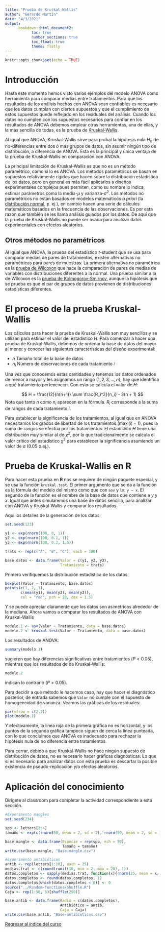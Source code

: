 ```yaml
---
title: "Prueba de Kruskal-Wallis"
author: "Gerardo Martín"
date: "4/3/2021"
output: 
      bookdown::html_document2:
            toc: true 
            number_sections: true
            toc_float: true
            theme: flatly
---
```


```r
knitr::opts_chunk$set(echo = TRUE)
```

# Introducción

Hasta este momento hemos visto varios ejemplos del modelo ANOVA como herramienta para comparar medias entre tratamientos. Para que los resultados de los análisis hechos con ANOVA sean confiables es necesario que los datos cumplan con ciertos supuestos y que el cumplimiento de estos supuestos quede reflejado en los residuales del análisis. Cuando los datos no cumplen con los supuestos necesarios para confiar en los resultados de ANOVA debemos emplear otras herramientas, una de ellas, y la más sencilla de todas, es la prueba de [Kruskal-Wallis](https://es.wikipedia.org/wiki/Prueba_de_Kruskal-Wallis).

Al igual que ANOVA, Kruskal-Wallis sirve para probal la hipótesis nula $H_0$ de no-diferencias entre dos ó más grupos de datos, sin asumir ningún tipo de distribución, a diferencia de ANOVA. Esta es la principal y única ventaja de la prueba de Kruskal-Wallis en comparación con ANOVA.

La principal limitación de Kruskal-Wallis es que no es un método paramétrico, como sí lo es ANOVA. Los métodos paramétricos se basan en supuestos relativamente rígidos que hacen sobre la distribución estadística de los datos, pero en general es más fácil aplicarlos a diseños experimentales complejos pues permiten, como su nombre lo indica, estimar parámetros como la media-$\mu$ y varianza-$\sigma^2$. Los métodos no paramétricos no están basados en modelos matemáticos *a priori* (la [distribución normal](https://es.wikipedia.org/wiki/Distribuci%C3%B3n_normal), p. ej.), en cambio hacen una serie de cálculos matemáticos basados en la frecuencia de las observaciones. Es por esta razón que también se les llama análisis guiados por los datos. De aquí que la prueba de Kruskal-Wallis no puede ser usada para analizar datos experimentales con efectos aleatorios.

## Otros métodos no paramétricos

Al igual que ANOVA, la prueba del estadístico *t*-student que se usa para comparar medias de pares de tratamientos, existen alternativas no paramétricas para pares de muestras. La primera alternativa no paramétrica es la [prueba de Wilcoxon](https://es.wikipedia.org/wiki/Prueba_de_los_rangos_con_signo_de_Wilcoxon) que hace la comparación de pares de medias de variables con distribuciones diferentes a la normal. Una prueba similar a la de Wilcoxon es la [prueba de Kolmogorov-Smirnov](https://es.wikipedia.org/wiki/Prueba_de_Kolmogorov-Smirnov), aunque la hipótesis que se prueba es que el par de grupos de datos provienen de distribuciones estadísticas diferentes.

# El proceso de la prueba Kruskal-Wallis

Los cálculos para hacer la prueba de Kruskal-Wallis son muy sencillos y se utilizan para estimar el valor del estadístico $H$. Para comenzar a hacer una prueba de Kruskal-Wallis, debemos de ordenar la base de datos del mayor al menor y conocer las siguientes características del diseño experimental:

- $n$ Tamaño total de la base de datos
- $n_i$ Número de observaciones de cada tratamiento $i$

Una vez que conocemos estas cantidades y tenemos los datos ordenados de menor a mayor y les asignamos un rango ($1, 2, 3, \dots, n$), hay que identifica a qué tratamiento pertenencen. Con esto se calcula el valor de $H$:

$$
H = \frac{12}{n(n+1)} \sum \frac{R_i^2}{n_i} - 3(n + 1)
$$
Nota que tanto $n$ como $n_i$ aparecen en la fórmula. $R_i$ corresponde a la suma de rangos de cada tratamiento $i$.

Para establecer la significancia de los tratamientos, al igual que en ANOVA necesitamos los grados de libertad de los tratamientos ($\max(i) - 1$), pues la suma de rangos se efectúa por los tratamientos. El estadístico $H$ tiene una distribución muy similar al de $\chi^2$, por lo que tradicionalmente se calcula el valor crítico del estadístico $\chi^2$ para establecer la significancia asumiendo un valor de $\alpha$ (0.05 p.ej.).

# Prueba de Kruskal-Wallis en **R**

Para hacer esta prueba en **R** nos se requiere de ningún paquete especial, y se usa la función `kruskal.test`. El primer argumento que se da a la función es la fórmula del modelo del mismo como que con `aov` y `lm`: `y ~ x`. El segundo de la función es el nombre de la base de datos que contiene a $y$ y $x$. Igual que antes simularemos una base de datos sencilla, para analizar con ANOVA y Kruskal-Wallis y comparar los resultados.

Aquí los detalles de la generación de los datos:

```r
set.seed(123)

y1 <- exp(rnorm(100, 0, 1))
y2 <- exp(rnorm(100, 0.1, 1))
y3 <- exp(rnorm(100, 0.2, 1.5))

trats <- rep(c("A", "B", "C"), each = 100)

base.datos <- data.frame(Valor = c(y1, y2, y3),
                         Tratamiento = trats)

```

Primero verifiquemos la distribución estadística de los datos:

```r
boxplot(Valor ~ Tratamiento, base.datos)
points(c(1, 2, 3),
       c(mean(y1), mean(y2), mean(y3)),
       col = "red", pch = 20, cex = 1.5)
```

Y se puede apreciar claramente que los datos son asimétricos alrededor de la mediana. Ahora vamos a comparar los resultados de ANOVA con Kruskal-Wallis

```r
modelo.1 <- aov(Valor ~ Tratamiento, data = base.datos)
modelo.2 <- kruskal.test(Valor ~ Tratamiento, data = base.datos)
```

Los resultados de ANOVA:
```r
summary(modelo.1)
```

sugieren que hay diferencias significativas entre tratamientos ($P < 0.05$), mientras que los resultados de de Kruskal-Wallis:

```r
modelo.2
```

indican lo contrario ($P > 0.05$).

Para decidir a qué método le hacemos caso, hay que hacer el diagnóstico posterior, de entrada sabemos que `Valor` no cumple con el supuesto de homogeneidad de varianza. Veamos las gráficas de los residuales:

```r
par(mfrow = c(2,2))
plot(modelo.1)
```

Y efectivamente, la línea roja de la primera gráfica no es horizontal, y los puntos de la segunda gráfica tampoco siguen de cerca la línea punteada, con lo que concluimos que ANOVA es inadecuado para rechazar la hipótesis nula de no diferencia entre tratamientos.

Para cerrar, debido a que Kruskal-Wallis no hace ningún supuesto de distribución de datos, no es necesario hacer gráficas diagnósticas. Lo que sí es necesario para analizar datos con esta prueba es descartar la posible existencia de pseudo-replicación y/o efectos aleatorios.

# Aplicación del conocimiento

Dirígete al classroom para completar la actividad correspondiente a esta sección.

```r
#Experimento mangles
set.seed(234)

spp <- letters[2:4]
tamaño <- exp(c(rnorm(50, mean = 2, sd = 2), rnorm(50, mean = 2, sd = 1), rnorm(50, mean = 0, sd = 2)))

base.mangle <- data.frame(Especie = rep(spp, ech = 50),
                          Tamaño = tamaño)
write.csv(base.mangle, "Base-mangle.csv")

#Experimento antibióticos
antib <- rep(letters[1:10], each = 25)
medias.trat <- c(round(runif(10, min = 2, max = 20), 1))
datos.completos <- sapply(medias.trat, function(x){rnorm(25, mean = x, sd = runif(1, 0, 1.5))})
datos.completos <- round(datos.completos, 1)
datos.completos[which(datos.completos < 0)] <- 0
source("../Random-functions/Shuffle.R")
Caja <- rep(1:50, 5)[shuffle(250)]

base.antib <- data.frame(Radio = c(datos.completos),
                         Antibiótico = antib, 
                         Caja = Caja)
write.csv(base.antib, "Base-antibioticos.csv")


```


[Regresar al índice del curso](../index.html)